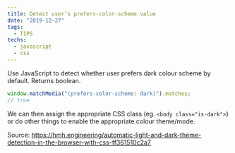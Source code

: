 ```yaml
---
title: Detect user’s prefers-color-scheme value
date: "2019-12-27"
tags:
  - TIPS
techs:
  - javascript
  - css
---
```


Use JavaScript to detect whether user prefers dark colour scheme by default. Returns boolean.

```js
window.matchMedia("(prefers-color-scheme: dark)").matches;
// true
```

We can then assign the appropriate CSS class (eg. `<body class="is-dark">`) or do other things to enable the appropriate colour theme/mode.

Source: https://hmh.engineering/automatic-light-and-dark-theme-detection-in-the-browser-with-css-ff361510c2a7
